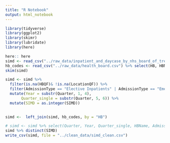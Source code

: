 ```yaml
---
title: "R Notebook"
output: html_notebook
---
```


```r
library(tidyverse)
library(ggplot2)
library(skimr)
library(lubridate)
library(here)

here:: here
simd <- read_csv("../raw_data/inpatient_and_daycase_by_nhs_board_of_treatment_and_simd.csv")
hb_codes <- read_csv("../raw_data/health_board.csv") %>% select(HB, HBName)
skim(simd)

simd <- simd %>% 
  filter(is.na(HBQF)& !is.na(LocationQF)) %>% 
  filter(AdmissionType == "Elective Inpatients" | AdmissionType == "Emergency Inpatients" | AdmissionType == "All Inpatients") %>%
  mutate(Year = substr(Quarter, 1, 4),
       Quarter_single = substr(Quarter, 5, 6)) %>% 
  mutate(SIMD = as.integer(SIMD))
 

simd <-  left_join(simd, hb_codes, by = "HB")

# simd <- simd %>% select(Quarter, Year, Quarter_single, HBName, AdmissionType, SIMD, Episodes, LengthOfEpisode, AverageLengthOfEpisode, Stays, LengthOfStay, AverageLengthOfStay)
simd %>% distinct(SIMD)
write_csv(simd, file = "../clean_data/simd_clean.csv")
```